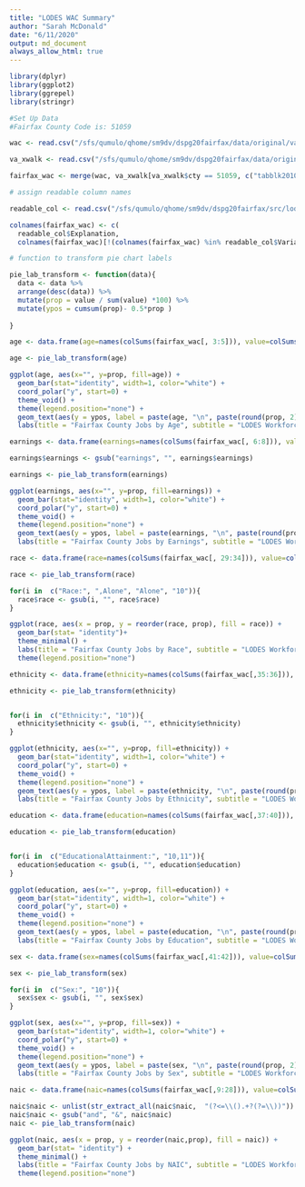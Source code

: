 ```yaml
---
title: "LODES WAC Summary"
author: "Sarah McDonald"
date: "6/11/2020"
output: md_document
always_allow_html: true
---
```


```r
library(dplyr)
library(ggplot2)
library(ggrepel)
library(stringr)

#Set Up Data
#Fairfax County Code is: 51059

wac <- read.csv("/sfs/qumulo/qhome/sm9dv/dspg20fairfax/data/original/va_wac_S000_JT00_2017.csv", colClasses = c("w_geocode" = "factor"))

va_xwalk <- read.csv("/sfs/qumulo/qhome/sm9dv/dspg20fairfax/data/original/va_xwalk.csv",  colClasses = c("tabblk2010" = "factor"))

fairfax_wac <- merge(wac, va_xwalk[va_xwalk$cty == 51059, c("tabblk2010","cty", "trct", "bgrp")], by.x = "w_geocode", by.y = "tabblk2010")

# assign readable column names

readable_col <- read.csv("/sfs/qumulo/qhome/sm9dv/dspg20fairfax/src/lodes_cols.csv")

colnames(fairfax_wac) <- c(
  readable_col$Explanation, 
  colnames(fairfax_wac)[!(colnames(fairfax_wac) %in% readable_col$Variable)])

# function to transform pie chart labels

pie_lab_transform <- function(data){
  data <- data %>% 
  arrange(desc(data)) %>%
  mutate(prop = value / sum(value) *100) %>%
  mutate(ypos = cumsum(prop)- 0.5*prop )
  
}

```



```r
age <- data.frame(age=names(colSums(fairfax_wac[, 3:5])), value=colSums(fairfax_wac[, 3:5]), row.names=NULL)

age <- pie_lab_transform(age)

ggplot(age, aes(x="", y=prop, fill=age)) +
  geom_bar(stat="identity", width=1, color="white") +
  coord_polar("y", start=0) +
  theme_void() +
  theme(legend.position="none") +
  geom_text(aes(y = ypos, label = paste(age, "\n", paste(round(prop, 2), "%"))), color = "white", size=3) +
  labs(title = "Fairfax County Jobs by Age", subtitle = "LODES Workforce Characteristics, 2017")
```

```r
earnings <- data.frame(earnings=names(colSums(fairfax_wac[, 6:8])), value=colSums(fairfax_wac[, 6:8]), row.names=NULL)

earnings$earnings <- gsub("earnings", "", earnings$earnings)

earnings <- pie_lab_transform(earnings)

ggplot(earnings, aes(x="", y=prop, fill=earnings)) +
  geom_bar(stat="identity", width=1, color="white") +
  coord_polar("y", start=0) +
  theme_void() +
  theme(legend.position="none") +
  geom_text(aes(y = ypos, label = paste(earnings, "\n", paste(round(prop, 2), "%"))), color = "white", size=3) +
  labs(title = "Fairfax County Jobs by Earnings", subtitle = "LODES Workforce Characteristics, 2017")
```


```r
race <- data.frame(race=names(colSums(fairfax_wac[, 29:34])), value=colSums(fairfax_wac[,29:34]), row.names=NULL)

race <- pie_lab_transform(race)

for(i in  c("Race:", ",Alone", "Alone", "10")){
  race$race <- gsub(i, "", race$race)
}

ggplot(race, aes(x = prop, y = reorder(race, prop), fill = race)) +
  geom_bar(stat= "identity")+
  theme_minimal() +
  labs(title = "Fairfax County Jobs by Race", subtitle = "LODES Workforce Characteristics, 2017", y = "", x = "%")+
  theme(legend.position="none") 

```


```r
ethnicity <- data.frame(ethnicity=names(colSums(fairfax_wac[,35:36])), value=colSums(fairfax_wac[, 35:36]), row.names=NULL)

ethnicity <- pie_lab_transform(ethnicity)


for(i in  c("Ethnicity:", "10")){
  ethnicity$ethnicity <- gsub(i, "", ethnicity$ethnicity)
}

ggplot(ethnicity, aes(x="", y=prop, fill=ethnicity)) +
  geom_bar(stat="identity", width=1, color="white") +
  coord_polar("y", start=0) +
  theme_void() +
  theme(legend.position="none") +
  geom_text(aes(y = ypos, label = paste(ethnicity, "\n", paste(round(prop, 2), "%"))), color = "white", size=3) +
  labs(title = "Fairfax County Jobs by Ethnicity", subtitle = "LODES Workforce Characteristics, 2017")

```



```r
education <- data.frame(education=names(colSums(fairfax_wac[,37:40])), value=colSums(fairfax_wac[, 37:40]), row.names=NULL)

education <- pie_lab_transform(education)


for(i in  c("EducationalAttainment:", "10,11")){
  education$education <- gsub(i, "", education$education)
}

ggplot(education, aes(x="", y=prop, fill=education)) +
  geom_bar(stat="identity", width=1, color="white") +
  coord_polar("y", start=0) +
  theme_void() +
  theme(legend.position="none") +
  geom_text(aes(y = ypos, label = paste(education, "\n", paste(round(prop, 2), "%"))), color = "white", size=3) +
  labs(title = "Fairfax County Jobs by Education", subtitle = "LODES Workforce Characteristics, 2017")

```

```r
sex <- data.frame(sex=names(colSums(fairfax_wac[,41:42])), value=colSums(fairfax_wac[, 41:42]), row.names=NULL)

sex <- pie_lab_transform(sex)

for(i in  c("Sex:", "10")){
  sex$sex <- gsub(i, "", sex$sex)
}

ggplot(sex, aes(x="", y=prop, fill=sex)) +
  geom_bar(stat="identity", width=1, color="white") +
  coord_polar("y", start=0) +
  theme_void() +
  theme(legend.position="none") +
  geom_text(aes(y = ypos, label = paste(sex, "\n", paste(round(prop, 2), "%"))), color = "white", size=3) +
  labs(title = "Fairfax County Jobs by Sex", subtitle = "LODES Workforce Characteristics, 2017")

```


```r
naic <- data.frame(naic=names(colSums(fairfax_wac[,9:28])), value=colSums(fairfax_wac[, 9:28]), row.names=NULL)

naic$naic <- unlist(str_extract_all(naic$naic,  "(?<=\\().+?(?=\\))"))
naic$naic <- gsub("and", "&", naic$naic)
naic <- pie_lab_transform(naic)

ggplot(naic, aes(x = prop, y = reorder(naic,prop), fill = naic)) +
  geom_bar(stat= "identity") +
  theme_minimal() +
  labs(title = "Fairfax County Jobs by NAIC", subtitle = "LODES Workforce Characteristics, 2017", y = "", x = "%")+
  theme(legend.position="none") 

```

